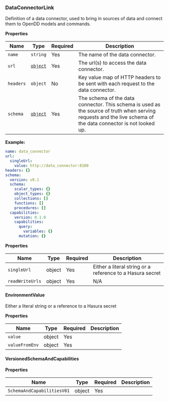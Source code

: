 ### DataConnectorLink

Definition of a data connector, used to bring in sources of data and connect them to OpenDD models and commands.

**Properties**

| Name | Type | Required | Description |
| ----- | ----- | ----- | ----- |
| `name` | `string` | Yes | The name of the data connector. |
| `url` | [`object`](#dataconnectorurlv1) | Yes | The url(s) to access the data connector. |
| `headers` | `object` | No | Key value map of HTTP headers to be sent with each request to the data connector. |
| `schema` | [`object`](#versionedschemaandcapabilities) | Yes | The schema of the data connector. This schema is used as the source of truth when serving requests and the live schema of the data connector is not looked up. |


**Example:**

```yaml
name: data_connector
url:
  singleUrl:
    value: http://data_connector:8100
headers: {}
schema:
  version: v0.1
  schema:
    scalar_types: {}
    object_types: {}
    collections: []
    functions: []
    procedures: []
  capabilities:
    version: 0.1.0
    capabilities:
      query:
        variables: {}
      mutation: {}

```


**Properties**

| Name | Type | Required | Description |
| ----- | ----- | ----- | ----- |
| `singleUrl` | object | Yes | Either a literal string or a reference to a Hasura secret |
| `readWriteUrls` | object | Yes | N/A |


#### EnvironmentValue

Either a literal string or a reference to a Hasura secret



**Properties**

| Name | Type | Required | Description |
| ----- | ----- | ----- | ----- |
| `value` | object | Yes |  |
| `valueFromEnv` | object | Yes |  |


#### VersionedSchemaAndCapabilities



**Properties**

| Name | Type | Required | Description |
| ----- | ----- | ----- | ----- |
| `SchemaAndCapabilitiesV01` | object | Yes |  |
